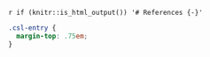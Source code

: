 `r if (knitr::is_html_output()) '# References {-}'`

```css
.csl-entry {
  margin-top: .75em;
}
```
